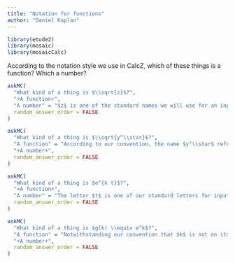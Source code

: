 ```yaml
---
title: "Notation for functions"
author: "Daniel Kaplan"
---
```


```r
library(etude2)
library(mosaic)
library(mosaicCalc)
```

According to the notation style we use in CalcZ, which of these things is a function? Which a number?

```r
askMC(
  "What kind of a thing is $\\sqrt{z}$?", 
  "+A function+",
  "A number" = "$z$ is one of the standard names we will use for an input to a function. If we had given the function a name, for instance $g(z) \\equiv \\sqrt{z}$, we would be able to tell from the $(z)$ that $g()$ is a function. But whenever we use a standard input name, the expression is a function.",
  random_answer_order = FALSE
)
```

```r
askMC(
  "What kind of a thing is $\\sqrt{y^\\star}$?",
  "A function" = "According to our convention, the name $y^\\star$ refers to a particular value as opposed to the name of a function input.",
  "+A number+",
  random_answer_order = FALSE
)
```

```r
askMC(
  "What kind of a thing is $e^{k t}$?",
  "+A function+",
  "A number" = "The letter $t$ is one of our standard letters for input names. $k$ is a letter, but since it is not from the end of the alphabet, you have a hint that it is intended to be a parameter, that is a symbol representing a specific numerical quantity.",
  random_answer_order = FALSE
)
```

```r
askMC(
  "What kind of a thing is $g(k) \\equiv e^k$?",
  "A function" = "Notwithstanding our convention that $k$ is not on its own a name used for inputs, when we use the full function-definition style, anything in the parentheses following the function name is explicitly stated as an input name.",
  "+A number+",
  random_answer_order = FALSE
)
```


